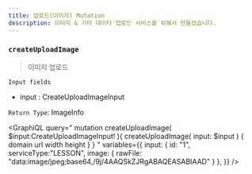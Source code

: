 ```yaml
---
title: 업로드(이미지) Mutation
description: 이미지 & 기타 데이타 업로드 서비스를 위해서 만들었습니다.
---
```



### `createUploadImage`
> 이미지 업로드


`Input fields`
* input : <Link to="/input/upload/#CreateUploadImageInput">CreateUploadImageInput</Link>

`Return Type`: <Link to="/object/imageInfo/#ImageInfo">ImageInfo</Link>

<GraphiQL
  query="
  mutation createUploadImage( $input:CreateUploadImageInput! ){
    createUploadImage( input: $input ) {
      domain
      url
      width
      height
    }
  }
  "
  variables={{
    input: {
      id: "1",
      serviceType:"LESSON",
      image: {
        rawFile: "data:image/jpeg;base64,/9j/4AAQSkZJRgABAQEASABIAAD"
      }
    },
  }}
/>

